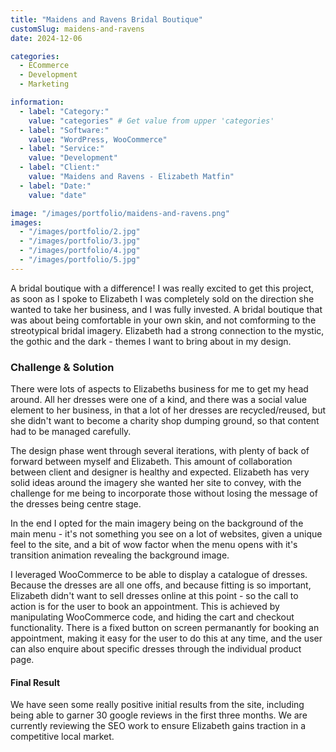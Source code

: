 ```yaml
---
title: "Maidens and Ravens Bridal Boutique"
customSlug: maidens-and-ravens
date: 2024-12-06

categories:
  - ECommerce
  - Development
  - Marketing

information:
  - label: "Category:"
    value: "categories" # Get value from upper 'categories'
  - label: "Software:"
    value: "WordPress, WooCommerce"
  - label: "Service:"
    value: "Development"
  - label: "Client:"
    value: "Maidens and Ravens - Elizabeth Matfin"
  - label: "Date:"
    value: "date"

image: "/images/portfolio/maidens-and-ravens.png"
images: 
  - "/images/portfolio/2.jpg"
  - "/images/portfolio/3.jpg"
  - "/images/portfolio/4.jpg"
  - "/images/portfolio/5.jpg"
---
```


A bridal boutique with a difference! I was really excited to get this project, as soon as I spoke to Elizabeth I was completely sold on the direction she wanted to take her business, and I was fully invested. A bridal boutique that was about being comfortable in your own skin, and not comforming to the streotypical bridal imagery. Elizabeth had a strong connection to the mystic, the gothic and the dark - themes I want to bring about in my design.

### Challenge & Solution

There were lots of aspects to Elizabeths business for me to get my head around. All her dresses were one of a kind, and there was a social value element to her business, in that a lot of her dresses are recycled/reused, but she didn't want to become a charity shop dumping ground, so that content had to be managed carefully.

The design phase went through several iterations,  with plenty of back of forward between myself and Elizabeth. This amount of collaboration between client and designer is healthy and expected. Elizabeth has very solid ideas around the imagery she wanted her site to convey, with the challenge for me being to incorporate those without losing the message of the dresses being centre stage.

In  the end I opted for the main imagery being on the background of the main menu - it's not something you see on a lot of websites, given a unique feel to the site, and a bit of wow factor when the menu opens with it's transition animation revealing the background image.

I leveraged WooCommerce to be able to display a catalogue of dresses. Because the dresses are all one offs, and because fitting is so important, Elizabeth didn't want to sell dresses online at this point - so the call to action is for the user to book an appointment. This is achieved by manipulating WooCommerce code, and hiding the cart and checkout functionality. There is a  fixed button on screen permanantly for booking an appointment, making it easy for the user to do this at any time, and the user can also enquire about specific dresses through the individual product page.

#### Final Result

We have seen some really positive initial results from the site, including being able to garner 30 google reviews in the first three months. We are currently reviewing the SEO work to ensure Elizabeth gains traction in a competitive local market.
